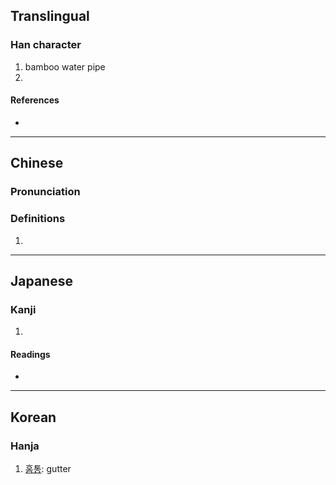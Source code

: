 {{also|枧}}
{{character info/new}}
==Translingual==

===Han character===
{{Han char|rn=75|rad=木|as=07|sn=11|four=|canj=DBUU|ids=⿰木見}}

# bamboo water pipe
# {{alternative form of|筧|lang=mul}}

====References====
* {{Han ref|kx=0529.080|dkj=14853|dj=0917.210|hdz=21214.010|uh=6898|ud=26776}}

----

==Chinese==
{{zh-forms|s=枧}}

===Pronunciation===
{{zh-pron
|m=jiǎn
|c=gaan2
|h=pfs=
|md=
|mn=
|w=
|mc=
|oc=
|cat=n
}}

===Definitions===
{{zh-hanzi}}

# {{rfdef|zh}}

----

==Japanese==

===Kanji===
{{ja-kanji|grade=|rs=木07}}

# {{rfdef|ja}}

====Readings====
* {{ja-readings|on=[[けん]] (ken), [[かん]] (kan)|kun=[[せん]] (sen)}}

----

==Korean==

===Hanja===
{{ko-hanja|hangeul=견|eumhun=|rv=gyeon|mr=kyŏn|y=kyen}}

# [[홈통]]: gutter